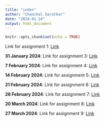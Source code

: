 ```yaml
---
title: "index"
author: "Chanchal Saratkar"
date: "2024-01-24"
output: html_document
---
```


```r
knitr::opts_chunk$set(echo = TRUE)
```

Link for assignment 1: [Link](newpage.html)

**31 January 2024**: Link for assignment 3: [Link](Homework_03.html)

**7 February 2024**: Link for assignment 4: [Link](Homework_04.html)

**14 February 2024**: Link for assignment 5: [Link](Homework_05.html)

**21 February 2024**: Link for assignment 6: [Link](Homework_06.html)

**28 February 2024**: Link for assignment 7: [Link](Homework_07.html)

**20 March 2024**: Link for assignment 8: [Link](Homework_08.html)

**27 March 2024**: Link for assignment 9: [Link](Homework_09.html)